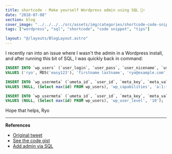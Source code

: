 ```yaml
---
title: shortcode - Make yourself Wordpress admin using SQL 🔑⚡️
date: "2018-07-08"
section: blog
cover_image: "../../../../src/assets/img/categories/shortcode-code-snippets.jpg"
tags: ["wordpress", "sql", "shortcode", "code snippet", "tips"]

layout: "@/layouts/BlogLayout.astro"
---
```


I recently ran into an issue where I wasn't the admin in a Wordpress install, and after running this bit of SQL, I was quickly back in command:

```sql
INSERT INTO `wp_users` (`user_login`, `user_pass`, `user_nicename`, `user_email`, `user_status`)
VALUES ('ryo', MD5('easy123'), 'firstname lastname', 'ryo@example.com', '0');

INSERT INTO `wp_usermeta` (`umeta_id`, `user_id`, `meta_key`, `meta_value`)
VALUES (NULL, (Select max(id) FROM wp_users), 'wp_capabilities', 'a:1:{s:13:"administrator";s:1:"1";}');

INSERT INTO `wp_usermeta` (`umeta_id`, `user_id`, `meta_key`, `meta_value`)
VALUES (NULL, (Select max(id) FROM wp_users), 'wp_user_level', '10');
```

Hope that helps,
Ryo

---

**References**

- [Original tweet](https://twitter.com/whoisryosuke/status/1013615808948285441)
- [See the code gist](https://gist.github.com/whoisryosuke/9c49aed1a0b759731f0bc019ec903975)
- [Add admin via SQL](https://www.inmotionhosting.com/support/edu/wordpress/333-add-admin-via-mysql)
